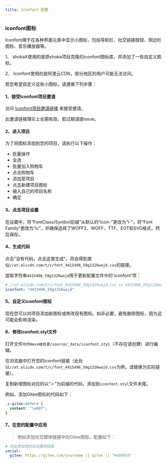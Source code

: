 ```yaml
---
title: Iconfont 配置
---
```


### Iconfont图标

Iconfont用于在各种界面元素中显示小图标，包括导航栏、社交链接按钮、侧边栏图标、音乐播放器等。

<Aside type='tip'>
1、 shokaX使用的是原shoka项目克隆的iconfont图标库，并添加了一些自定义图标。

2、 Iconfont使用的是阿里云CDN，部分地区的用户可能无法访问。
</Aside>

若您希望自定义这些小图标，请遵循下列步骤：

#### 1、接受Iconfont项目邀请

访问 [Iconfont项目邀请链接](https://www.iconfont.cn/invite?type=project&token=LotXIguNze4Ce2GI#%E9%82%80%E8%AF%B7%E4%BD%A0%E5%8A%A0%E5%85%A5%E3%80%8Cshoka%E3%80%8D) 来接受邀请。

<Aside type='tip'>
此邀请链接理论上长期有效，若过期请提issue。
</Aside>

#### 2、进入项目

为了将图标添加到您的项目，请执行以下操作：

- 批量操作
- 全选
- 批量加入购物车
- 点击购物车
- 添加至项目
- 点击新建项目图标
- 输入自己的项目名称
- 确定

#### 3、点击项目设置

在设置中，将“FontClass/Symbol前缀”从默认的“icon-”更改为“i-”，将“Font Family”更改为“ic”，并确保选择了WOFF2、WOFF、TTF、EOT和SVG格式，然后保存。

#### 4、生成代码

点击“没有代码，点击这里生成”，将会得到类似`//at.alicdn.com/t/c/font_4415496_59g1326wajd.css`的链接。

提取字符串`4415496_59g1326wajd`用于更新配置文件中的'iconfont'项：

```yaml
# //at.alicdn.com/t/c/font_4415496_59g1326wajd.css => 4415496_59g1326wajd
iconfont: "4415496_59g1326wajd"
```

#### 5、自定义iconfont图标

现在您可以向项目添加新图标或修改现有图标。如非必要，避免删除图标，因为这可能会影响渲染。

#### 6、修改iconfont.styl文件

打开文件`你的Hexo根目录/source/_data/iconfont.styl`（不存在请创建）进行编辑。

在浏览器中打开您的iconfont链接（此处以`//at.alicdn.com/t/c/font_4415496_59g1326wajd.css`为例，请替换为实际链接）。

复制新增图标对应的以“.i-”为前缀的代码，添加到`iconfont.styl`文件末尾。

例如，添加Gitee图标的代码如下：

```css
.i-gitee:before {
  content: "\e607";
}
```

#### 7、在您的配置中应用

> 例如添加社交媒体链接中的Gitee图标，配置如下：

```yaml
# 在此添加您的社交媒体链接
social:
  gitee: https://gitee.com/yourname || gitee || "#e60026"
```